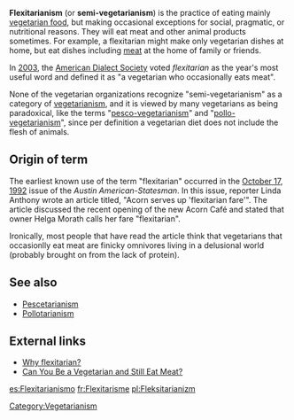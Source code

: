 '''Flexitarianism''' (or '''semi-vegetarianism''') is the practice of eating mainly [[vegetarian food]], but making occasional exceptions for social, pragmatic, or nutritional reasons. They will eat meat and other animal products sometimes. For example, a flexitarian might make only vegetarian dishes at home, but eat dishes including [[meat]] at the home of family or friends.

In [[2003]], the [[American Dialect Society]] voted ''flexitarian'' as the year's most useful word and defined it as "a vegetarian who occasionally eats meat". 

None of the vegetarian organizations recognize "semi-vegetarianism" as a category of [[vegetarianism]], and it is viewed by many vegetarians as being paradoxical, like the terms "[[pescetarianism|pesco-vegetarianism]]" and "[[pollotarianism|pollo-vegetarianism]]", since per definition a vegetarian diet does not include the flesh of animals.   

==Origin of term==
The earliest known use of the term "flexitarian" occurred in the [[October 17]], [[1992]] issue of the ''Austin American-Statesman''. In this issue, reporter Linda Anthony wrote an article titled, "Acorn serves up 'flexitarian fare'". The article discussed the recent opening of the new Acorn Café and stated that owner Helga Morath calls her fare "flexitarian".

Ironically, most people that have read the article think that vegetarians that occasionlly eat meat are finicky omnivores living in a delusional world (probably brought on from the lack of protein).

==See also==
* [[Pescetarianism]]
* [[Pollotarianism]]

==External links==
* [http://vegetarian.about.com/od/glossary/g/Flexitarian.htm Why flexitarian?]
* [http://www.medicinenet.com/script/main/art.asp?articlekey=52501 Can You Be a Vegetarian and Still Eat Meat?]

[[Category:Vegetarianism]]
[[es:Flexitarianismo]]
[[fr:Flexitarisme]]
[[pl:Fleksitarianizm]]